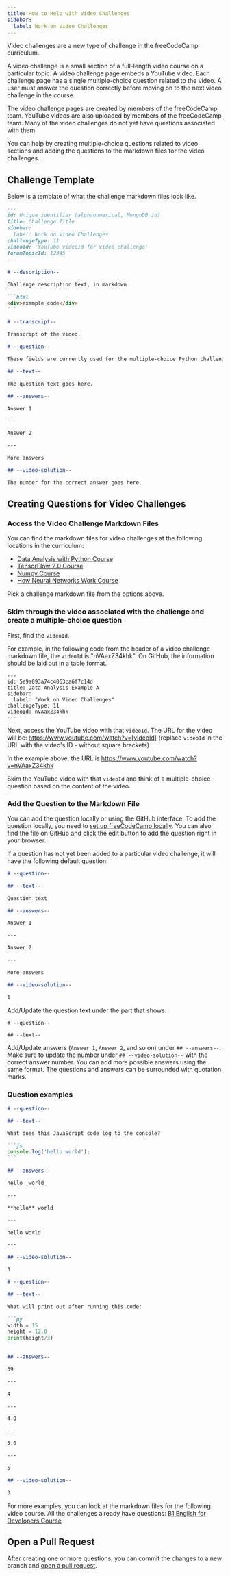```yaml
---
title: How to Help with Video Challenges
sidebar:
  label: Work on Video Challenges
---
```


Video challenges are a new type of challenge in the freeCodeCamp curriculum.

A video challenge is a small section of a full-length video course on a particular topic. A video challenge page embeds a YouTube video. Each challenge page has a single multiple-choice question related to the video. A user must answer the question correctly before moving on to the next video challenge in the course.

The video challenge pages are created by members of the freeCodeCamp team. YouTube videos are also uploaded by members of the freeCodeCamp team. Many of the video challenges do not yet have questions associated with them.

You can help by creating multiple-choice questions related to video sections and adding the questions to the markdown files for the video challenges.

## Challenge Template

Below is a template of what the challenge markdown files look like.

````md
---
id: Unique identifier (alphanumerical, MongoDB_id)
title: Challenge Title
sidebar:
  label: Work on Video Challenges
challengeType: 11
videoId: 'YouTube videoId for video challenge'
forumTopicId: 12345
---

# --description--

Challenge description text, in markdown

```html
<div>example code</div>
```

# --transcript--

Transcript of the video.

# --question--

These fields are currently used for the multiple-choice Python challenges.

## --text--

The question text goes here.

## --answers--

Answer 1

---

Answer 2

---

More answers

## --video-solution--

The number for the correct answer goes here.
````

## Creating Questions for Video Challenges

### Access the Video Challenge Markdown Files

You can find the markdown files for video challenges at the following locations in the curriculum:

- [Data Analysis with Python Course](https://github.com/freeCodeCamp/freeCodeCamp/tree/main/curriculum/challenges/english/blocks/data-analysis-with-python-course)
- [TensorFlow 2.0 Course](https://github.com/freeCodeCamp/freeCodeCamp/tree/main/curriculum/challenges/english/blocks/tensorflow)
- [Numpy Course](https://github.com/freeCodeCamp/freeCodeCamp/tree/main/curriculum/challenges/english/blocks/numpy)
- [How Neural Networks Work Course](https://github.com/freeCodeCamp/freeCodeCamp/tree/main/curriculum/challenges/english/blocks/how-neural-networks-work)

Pick a challenge markdown file from the options above.

### Skim through the video associated with the challenge and create a multiple-choice question

First, find the `videoId`.

For example, in the following code from the header of a video challenge markdown file, the `videoId` is "nVAaxZ34khk". On GitHub, the information should be laid out in a table format.

```
---
id: 5e9a093a74c4063ca6f7c14d
title: Data Analysis Example A
sidebar:
  label: "Work on Video Challenges"
challengeType: 11
videoId: nVAaxZ34khk
---
```

Next, access the YouTube video with that `videoId`. The URL for the video will be:
https://www.youtube.com/watch?v=[videoId] (replace `videoId` in the URL with the video's ID - without square brackets)

In the example above, the URL is https://www.youtube.com/watch?v=nVAaxZ34khk

Skim the YouTube video with that `videoId` and think of a multiple-choice question based on the content of the video.

### Add the Question to the Markdown File

You can add the question locally or using the GitHub interface. To add the question locally, you need to [set up freeCodeCamp locally](/how-to-setup-freecodecamp-locally/). You can also find the file on GitHub and click the edit button to add the question right in your browser.

If a question has not yet been added to a particular video challenge, it will have the following default question:

```md
# --question--

## --text--

Question text

## --answers--

Answer 1

---

Answer 2

---

More answers

## --video-solution--

1
```

Add/Update the question text under the part that shows:

```
# --question--

## --text--
```

Add/Update answers (`Answer 1`, `Answer 2`, and so on) under `## --answers--`. Make sure to update the number under `## --video-solution--` with the correct answer number. You can add more possible answers using the same format. The questions and answers can be surrounded with quotation marks.

### Question examples

````md
# --question--

## --text--

What does this JavaScript code log to the console?

```js
console.log('hello world');
```

## --answers--

hello _world_

---

**hello** world

---

hello world

---

## --video-solution--

3
````

````md
# --question--

## --text--

What will print out after running this code:

```py
width = 15
height = 12.0
print(height/3)
```

## --answers--

39

---

4

---

4.0

---

5.0

---

5

## --video-solution--

3
````

For more examples, you can look at the markdown files for the following video course. All the challenges already have questions: [B1 English for Developers Course](https://github.com/freeCodeCamp/freeCodeCamp/blob/main/curriculum/challenges/english/blocks/learn-how-to-use-modal-verbs/)

## Open a Pull Request

After creating one or more questions, you can commit the changes to a new branch and [open a pull request](/how-to-open-a-pull-request/).
